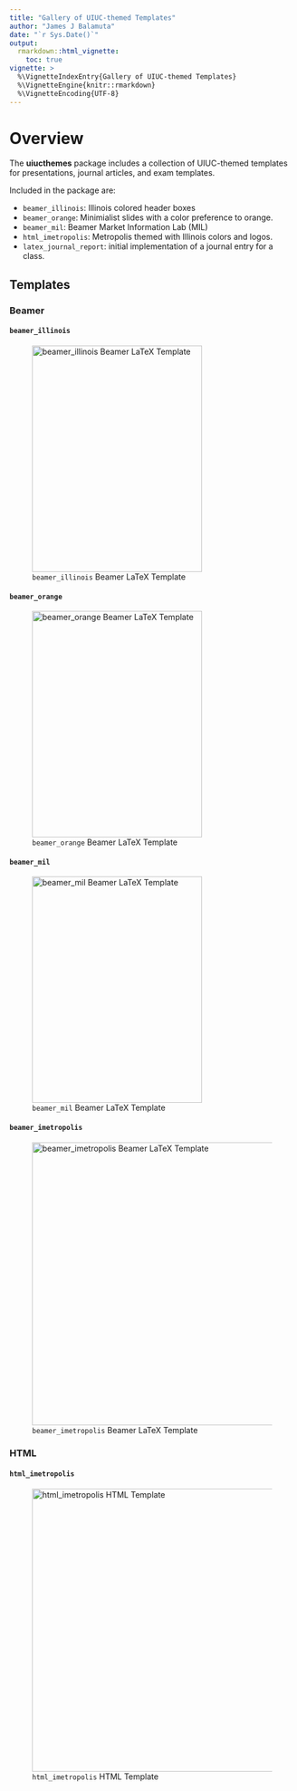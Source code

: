 ```yaml
---
title: "Gallery of UIUC-themed Templates"
author: "James J Balamuta"
date: "`r Sys.Date()`"
output: 
  rmarkdown::html_vignette:
    toc: true
vignette: >
  %\VignetteIndexEntry{Gallery of UIUC-themed Templates}
  %\VignetteEngine{knitr::rmarkdown}
  %\VignetteEncoding{UTF-8}
---
```


# Overview

The **uiucthemes** package includes a collection of UIUC-themed templates for
presentations, journal articles, and exam templates.

Included in the package are:

- `beamer_illinois`: Illinois colored header boxes
- `beamer_orange`: Minimialist slides with a color preference to orange.
- `beamer_mil`: Beamer Market Information Lab (MIL)
- `html_imetropolis`: Metropolis themed with Illinois colors and logos.
- `latex_journal_report`: initial implementation of a journal entry for a class.

## Templates

### Beamer

#### `beamer_illinois`

![`beamer_illinois` Beamer LaTeX Template](beamer_illinois.png){width=300px height=400px}

#### `beamer_orange`

![`beamer_orange` Beamer LaTeX Template](beamer_orange.png){width=300px height=400px}

#### `beamer_mil`

![`beamer_mil` Beamer LaTeX Template](beamer_mil.png){width=300px height=400px}

#### `beamer_imetropolis`

![`beamer_imetropolis` Beamer LaTeX Template](beamer_imetropolis.png){width=600px height=500px}


### HTML

#### `html_imetropolis`

![`html_imetropolis` HTML Template](html_imetropolis.png){width=600px height=500px}
